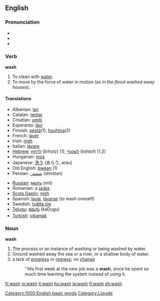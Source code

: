 ==English==
[[Category:1000 English basic words]]

===Pronunciation===
*{{IPA|/wɑʃ/ (''US'') ''or'' /wɒʃ/ (''UK'')}}
*{{SAMPA|/wAS/ (''US'') ''or'' /wQS>/ (''UK'')}}
*{{audio|en-us-wash.ogg|Audio (US)}}

===Verb===
'''wash'''
# To clean with [[water]].
# To move by the force of water in motion (as in ''the flood washed away houses'').

====Translations====
{{top}}
*Albanian: [[lan]]
*Catalan: [[rentar]]
*Croatian: [[umiti]]
*Esperanto: [[lavi]]
*Finnish: [[pestä]](1), [[huuhtoa]](2)
*French: [[laver]]
*Irish: [[nigh#Irish|nigh]]
*Italian: [[lavare]]
*[[Hebrew]]: [[לרחוץ]] (lirhotz) (1), [[לשטוף]] (lishtof) (1,2)
*Hungarian: [[mos]]
*Japanese: [[洗う]] (あらう, arau)
*Old English: [[þwean]] (1)
*Persian: [[شستن]]  (shostan)
{{mid}}
*[[Russian]]: [[мыть]] (mit)
*Romanian: a [[spăla]]
*[[Scots Gaelic]]: [[nigh#Irish|nigh]]
*Spanish: [[lavar]], [[lavarse]] (to wash oneself)
*Swedish: [[tvätta sig]]
*[[Telugu]]: [[కడుగు]] (kaDugu)
*[[Turkish]]: [[yıkamak]]
{{bottom}}

=== Noun===
'''wash'''
# The process or an instance of washing or being washed by water.
# Ground washed away the sea or a river, or a shallow body of water.
# a lack of [[progress]] or [[regress]]; no [[change]]
#:''His first week at the new job was a '''wash''', since he spent so much time learning the system  instead of using it. <!--is there a corresponding verb sense?-->

[[Category:Liquids]]

[[fr:wash]]
[[io:wash]]
[[it:wash]]
[[hu:wash]]
[[ja:wash]]
[[fi:wash]]
[[zh:wash]]